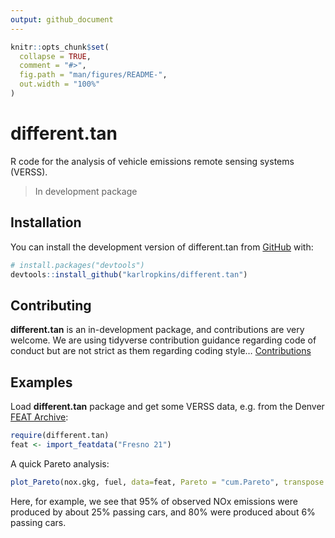 ```yaml
---
output: github_document
---
```


<!-- index.md is generated from index.Rmd. Please edit that file -->

```r
knitr::opts_chunk$set(
  collapse = TRUE,
  comment = "#>",
  fig.path = "man/figures/README-",
  out.width = "100%"
)
```

# different.tan

<!-- badges: start -->
<!-- badges: end -->

R code for the analysis of vehicle emissions remote sensing systems (VERSS).  

> In development package

## Installation

You can install the development version of different.tan from [GitHub](https://github.com/) with:

```r
# install.packages("devtools")
devtools::install_github("karlropkins/different.tan")
```

## Contributing

**different.tan** is an in-development package, and contributions are very welcome. We are using tidyverse contribution guidance regarding code of conduct but are not strict as them regarding coding style...  [Contributions](https://karlropkins.github.io/different.tan/CONTRIBUTING.html) 

## Examples

Load __different.tan__ package and get some VERSS data, e.g. from the Denver [FEAT Archive](https://digitalcommons.du.edu/feat/):

```r
require(different.tan)
feat <- import_featdata("Fresno 21")
```

A quick Pareto analysis:

```r
plot_Pareto(nox.gkg, fuel, data=feat, Pareto = "cum.Pareto", transpose.y.percent=c(80, 95))
```

Here, for example, we see that 95\% of observed NOx emissions were produced by about 25\% passing cars, and 80\% were produced about 6\% passing cars.
